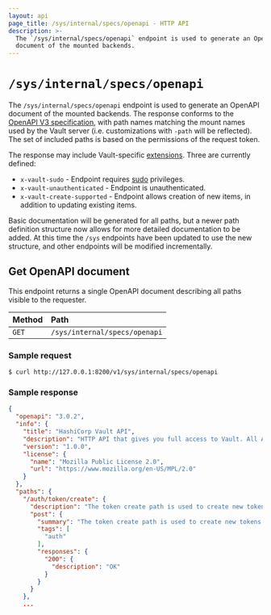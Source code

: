 ```yaml
---
layout: api
page_title: /sys/internal/specs/openapi - HTTP API
description: >-
  The `/sys/internal/specs/openapi` endpoint is used to generate an OpenAPI
  document of the mounted backends.
---
```


# `/sys/internal/specs/openapi`

The `/sys/internal/specs/openapi` endpoint is used to generate an OpenAPI document of the mounted backends.
The response conforms to the [OpenAPI V3 specification](https://github.com/OAI/OpenAPI-Specification/blob/master/versions/3.0.2.md),
with path names matching the mount names used by the Vault server (i.e. customizations with `-path` will be reflected).
The set of included paths is based on the permissions of the request token.

The response may include Vault-specific [extensions](https://github.com/oai/openapi-specification/blob/master/versions/3.0.2.md#specification-extensions). Three are currently defined:

- `x-vault-sudo` - Endpoint requires [sudo](/vault/docs/concepts/policies#sudo) privileges.
- `x-vault-unauthenticated` - Endpoint is unauthenticated.
- `x-vault-create-supported` - Endpoint allows creation of new items, in addition to updating existing items.

Basic documentation will be generated for all paths, but a newer path definition structure now allows for
more detailed documentation to be added. At this time the `/sys` endpoints have been updated to use the new
structure, and other endpoints will be modified incrementally.

## Get OpenAPI document

This endpoint returns a single OpenAPI document describing all paths visible to the requester.

| Method | Path                          |
| :----- | :---------------------------- |
| `GET`  | `/sys/internal/specs/openapi` |

### Sample request

```shell-session
$ curl http://127.0.0.1:8200/v1/sys/internal/specs/openapi
```

### Sample response

```json
{
  "openapi": "3.0.2",
  "info": {
    "title": "HashiCorp Vault API",
    "description": "HTTP API that gives you full access to Vault. All API routes are prefixed with `/v1/`.",
    "version": "1.0.0",
    "license": {
      "name": "Mozilla Public License 2.0",
      "url": "https://www.mozilla.org/en-US/MPL/2.0"
    }
  },
  "paths": {
    "/auth/token/create": {
      "description": "The token create path is used to create new tokens.",
      "post": {
        "summary": "The token create path is used to create new tokens.",
        "tags": [
          "auth"
        ],
        "responses": {
          "200": {
            "description": "OK"
          }
        }
      }
    },
    ...
```
